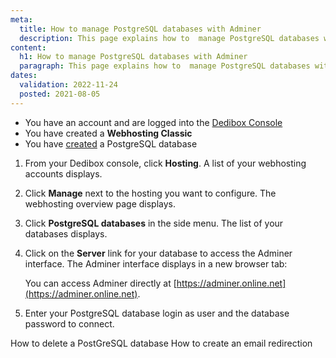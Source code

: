 ```yaml
---
meta:
  title: How to manage PostgreSQL databases with Adminer
  description: This page explains how to  manage PostgreSQL databases with Adminer
content:
  h1: How to manage PostgreSQL databases with Adminer
  paragraph: This page explains how to  manage PostgreSQL databases with Adminer
dates:
  validation: 2022-11-24
  posted: 2021-08-05
---
```


<Message type="requirement">

  - You have an account and are logged into the [Dedibox Console](https://console.online.net)
  - You have created a **Webhosting Classic**
  - You have [created](/webhosting/classic/how-to/create-postgresql-database) a PostgreSQL database

</Message>

1. From your Dedibox console, click **Hosting**. A list of your webhosting accounts displays.
2. Click **Manage** next to the hosting you want to configure. The webhosting overview page displays.
3. Click **PostgreSQL databases** in the side menu. The list of your databases displays.
4. Click on the **Server** link for your database to access the Adminer interface. The Adminer interface displays in a new browser tab: 

    <Lightbox src="scaleway_adminer.webp" alt="" />

    <Message type="note">

    You can access Adminer directly at [https://adminer.online.net](https://adminer.online.net). 

    </Message>
5. Enter your PostgreSQL database login as user and the database password to connect. 

<Navigation title="See Also">
  <PreviousButton to="/webhosting/classic/how-to/delete-postgresql-database/">How to delete a PostGreSQL database</PreviousButton>
  <NextButton to="/webhosting/classic/how-to/create-email-redirection/">How to create an email redirection</NextButton>
</Navigation> 
